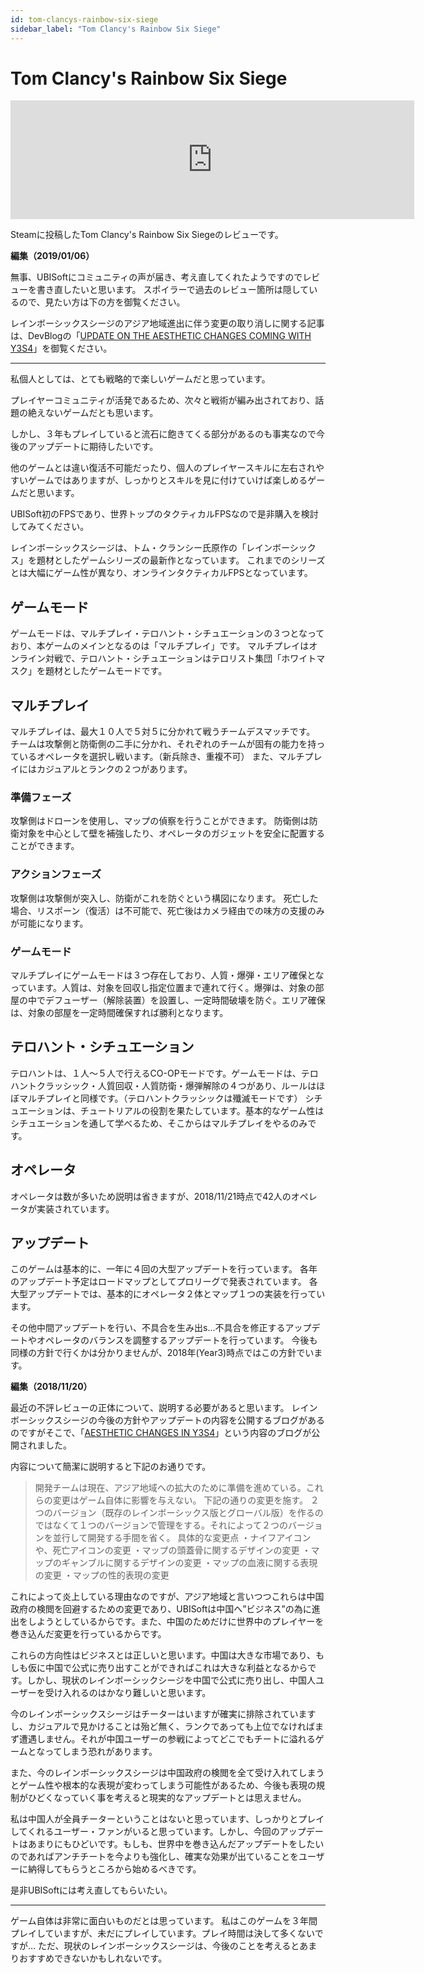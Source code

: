 ```yaml
---
id: tom-clancys-rainbow-six-siege
sidebar_label: "Tom Clancy's Rainbow Six Siege"
---
```


# Tom Clancy's Rainbow Six Siege

<iframe src="https://store.steampowered.com/widget/359550/88521/" frameborder="0" width="646" height="190"></iframe>

Steamに投稿したTom Clancy's Rainbow Six Siegeのレビューです。

**編集（2019/01/06）**

無事、UBISoftにコミュニティの声が届き、考え直してくれたようですのでレビューを書き直したいと思います。
スポイラーで過去のレビュー箇所は隠しているので、見たい方は下の方を御覧ください。

レインボーシックスシージのアジア地域進出に伴う変更の取り消しに関する記事は、DevBlogの「[UPDATE ON THE AESTHETIC CHANGES COMING WITH Y3S4](https://rainbow6.ubisoft.com/siege/en-us/news/152-340339-16/update-on-the-aesthetic-changes-coming-with-y3s4)」を御覧ください。

---

私個人としては、とても戦略的で楽しいゲームだと思っています。

プレイヤーコミュニティが活発であるため、次々と戦術が編み出されており、話題の絶えないゲームだとも思います。

しかし、３年もプレイしていると流石に飽きてくる部分があるのも事実なので今後のアップデートに期待したいです。

他のゲームとは違い復活不可能だったり、個人のプレイヤースキルに左右されやすいゲームではありますが、しっかりとスキルを見に付けていけば楽しめるゲームだと思います。

UBISoft初のFPSであり、世界トップのタクティカルFPSなので是非購入を検討してみてください。

レインボーシックスシージは、トム・クランシー氏原作の「レインボーシックス」を題材としたゲームシリーズの最新作となっています。
これまでのシリーズとは大幅にゲーム性が異なり、オンラインタクティカルFPSとなっています。

## ゲームモード

ゲームモードは、マルチプレイ・テロハント・シチュエーションの３つとなっており、本ゲームのメインとなるのは「マルチプレイ」です。
マルチプレイはオンライン対戦で、テロハント・シチュエーションはテロリスト集団「ホワイトマスク」を題材としたゲームモードです。

## マルチプレイ

マルチプレイは、最大１０人で５対５に分かれて戦うチームデスマッチです。
チームは攻撃側と防衛側の二手に分かれ、それぞれのチームが固有の能力を持っているオペレータを選択し戦います。（新兵除き、重複不可）
また、マルチプレイにはカジュアルとランクの２つがあります。

### 準備フェーズ

攻撃側はドローンを使用し、マップの偵察を行うことができます。
防衛側は防衛対象を中心として壁を補強したり、オペレータのガジェットを安全に配置することができます。

### アクションフェーズ

攻撃側は攻撃側が突入し、防衛がこれを防ぐという構図になります。
死亡した場合、リスポーン（復活）は不可能で、死亡後はカメラ経由での味方の支援のみが可能になります。

### ゲームモード

マルチプレイにゲームモードは３つ存在しており、人質・爆弾・エリア確保となっています。人質は、対象を回収し指定位置まで連れて行く。爆弾は、対象の部屋の中でデフューザー（解除装置）を設置し、一定時間破壊を防ぐ。エリア確保は、対象の部屋を一定時間確保すれば勝利となります。

## テロハント・シチュエーション

テロハントは、１人～５人で行えるCO-OPモードです。ゲームモードは、テロハントクラッシック・人質回収・人質防衛・爆弾解除の４つがあり、ルールはほぼマルチプレイと同様です。（テロハントクラッシックは殲滅モードです）
シチュエーションは、チュートリアルの役割を果たしています。基本的なゲーム性はシチュエーションを通して学べるため、そこからはマルチプレイをやるのみです。

## オペレータ

オペレータは数が多いため説明は省きますが、2018/11/21時点で42人のオペレータが実装されています。

## アップデート

このゲームは基本的に、一年に４回の大型アップデートを行っています。
各年のアップデート予定はロードマップとしてプロリーグで発表されています。
各大型アップデートでは、基本的にオペレータ２体とマップ１つの実装を行っています。

その他中間アップデートを行い、不具合を生み出s...不具合を修正するアップデートやオペレータのバランスを調整するアップデートを行っています。
今後も同様の方針で行くかは分かりませんが、2018年(Year3)時点ではこの方針でいます。

**編集（2018/11/20）**

最近の不評レビューの正体について、説明する必要があると思います。
レインボーシックスシージの今後の方針やアップデートの内容を公開するブログがあるのですがそこで、「[AESTHETIC CHANGES IN Y3S4](https://rainbow6.ubisoft.com/siege/en-us/news/152-337194-16/aesthetic-changes-in-y3s4)」という内容のブログが公開されました。

内容について簡潔に説明すると下記のお通りです。

> 開発チームは現在、アジア地域への拡大のために準備を進めている。これらの変更はゲーム自体に影響を与えない。
> 下記の通りの変更を施す。
> ２つのバージョン（既存のレインボーシックス版とグローバル版）を作るのではなくて１つのバージョンで管理をする。それによって２つのバージョンを並行して開発する手間を省く。
> 具体的な変更点
> ・ナイフアイコンや、死亡アイコンの変更
> ・マップの頭蓋骨に関するデザインの変更
> ・マップのギャンブルに関するデザインの変更
> ・マップの血液に関する表現の変更
> ・マップの性的表現の変更

これによって炎上している理由なのですが、アジア地域と言いつつこれらは中国政府の検閲を回避するための変更であり、UBISoftは中国へ”ビジネス”の為に進出をしようとしているからです。また、中国のためだけに世界中のプレイヤーを巻き込んだ変更を行っているからです。

これらの方向性はビジネスとは正しいと思います。中国は大きな市場であり、もしも仮に中国で公式に売り出すことができればこれは大きな利益となるからです。しかし、現状のレインボーシックシージを中国で公式に売り出し、中国人ユーザーを受け入れるのはかなり難しいと思います。

今のレインボーシックスシージはチーターはいますが確実に排除されていますし、カジュアルで見かけることは殆ど無く、ランクであっても上位でなければまず遭遇しません。それが中国ユーザーの参戦によってどこでもチートに溢れるゲームとなってしまう恐れがあります。

また、今のレインボーシックスシージは中国政府の検閲を全て受け入れてしまうとゲーム性や根本的な表現が変わってしまう可能性があるため、今後も表現の規制がひどくなっていく事を考えると現実的なアップデートとは思えません。

私は中国人が全員チーターということはないと思っています、しっかりとプレイしてくれるユーザー・ファンがいると思っています。しかし、今回のアップデートはあまりにもひどいです。もしも、世界中を巻き込んだアップデートをしたいのであればアンチチートを今よりも強化し、確実な効果が出ていることをユーザーに納得してもらうところから始めるべきです。

是非UBISoftには考え直してもらいたい。

---

ゲーム自体は非常に面白いものだとは思っています。
私はこのゲームを３年間プレイしていますが、未だにプレイしています。プレイ時間は決して多くないですが...
ただ、現状のレインボーシックスシージは、今後のことを考えるとあまりおすすめできないかもしれないです。
